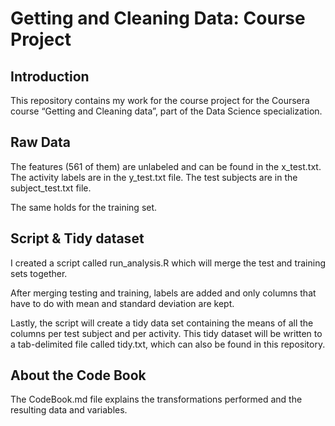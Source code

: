 

Getting and Cleaning Data: Course Project
=========================================

Introduction
------------
This repository contains my work for the course project for the Coursera course "Getting and Cleaning data", part of the Data Science specialization.


Raw Data
------------------

The features (561 of them) are unlabeled and can be found in the x_test.txt. 
The activity labels are in the y_test.txt file.
The test subjects are in the subject_test.txt file.

The same holds for the training set.

Script & Tidy dataset
-------------------------------------
I created a script called run_analysis.R which will merge the test and training sets together.

After merging testing and training, labels are added and only columns that have to do with mean and standard deviation are kept.

Lastly, the script will create a tidy data set containing the means of all the columns per test subject and per activity.
This tidy dataset will be written to a tab-delimited file called tidy.txt, which can also be found in this repository.

About the Code Book
-------------------
The CodeBook.md file explains the transformations performed and the resulting data and variables.
